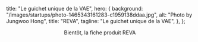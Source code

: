 
  title: "Le guichet unique de la VAE",
  hero: {
    background: "/images/startups/photo-1465343161283-c1959138ddaa.jpg",
    alt: "Photo by Jungwoo Hong",
    title: "REVA",
    tagline: "Le guichet unique de la VAE",
  },
};

<LayoutArticle meta={meta} startup="reva">

<!-- start content -->

<center>Bientôt, la fiche produit REVA</center>

<!-- end content -->

</LayoutArticle>
